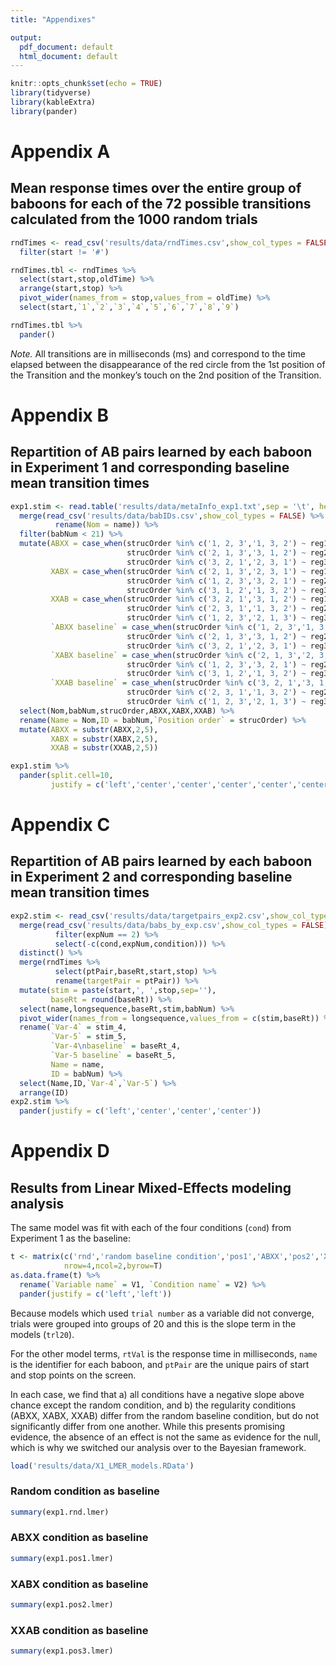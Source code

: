 ```yaml
---
title: "Appendixes"

output:
  pdf_document: default
  html_document: default
---
```


```r
knitr::opts_chunk$set(echo = TRUE)
library(tidyverse)
library(kableExtra)
library(pander)
```

# Appendix A
## Mean response times over the entire group of baboons for each of the 72 possible transitions calculated from the 1000 random trials
```r
rndTimes <- read_csv('results/data/rndTimes.csv',show_col_types = FALSE) %>%
  filter(start != '#')

rndTimes.tbl <- rndTimes %>%
  select(start,stop,oldTime) %>%
  arrange(start,stop) %>%
  pivot_wider(names_from = stop,values_from = oldTime) %>%
  select(start,`1`,`2`,`3`,`4`,`5`,`6`,`7`,`8`,`9`)

rndTimes.tbl %>%
  pander()
```

_Note._ All transitions are in milliseconds (ms) and correspond to the time elapsed between the disappearance of the red circle from the 1st position of the Transition and the monkey’s touch on the 2nd position of the Transition.

\newpage
# Appendix B
## Repartition of AB pairs learned by each baboon in Experiment 1 and corresponding baseline mean transition times 
```r
exp1.stim <- read.table('results/data/metaInfo_exp1.txt',sep = '\t', header = TRUE) %>%
  merge(read_csv('results/data/babIDs.csv',show_col_types = FALSE) %>%
          rename(Nom = name)) %>%
  filter(babNum < 21) %>%
  mutate(ABXX = case_when(strucOrder %in% c('1, 2, 3','1, 3, 2') ~ reg1,
                          strucOrder %in% c('2, 1, 3','3, 1, 2') ~ reg2,
                          strucOrder %in% c('3, 2, 1','2, 3, 1') ~ reg3),
         XABX = case_when(strucOrder %in% c('2, 1, 3','2, 3, 1') ~ reg1,
                          strucOrder %in% c('1, 2, 3','3, 2, 1') ~ reg2,
                          strucOrder %in% c('3, 1, 2','1, 3, 2') ~ reg3),
         XXAB = case_when(strucOrder %in% c('3, 2, 1','3, 1, 2') ~ reg1,
                          strucOrder %in% c('2, 3, 1','1, 3, 2') ~ reg2,
                          strucOrder %in% c('1, 2, 3','2, 1, 3') ~ reg3),
         `ABXX baseline` = case_when(strucOrder %in% c('1, 2, 3','1, 3, 2') ~ reg1RT,
                          strucOrder %in% c('2, 1, 3','3, 1, 2') ~ reg2RT,
                          strucOrder %in% c('3, 2, 1','2, 3, 1') ~ reg3RT),
         `XABX baseline` = case_when(strucOrder %in% c('2, 1, 3','2, 3, 1') ~ reg1RT,
                          strucOrder %in% c('1, 2, 3','3, 2, 1') ~ reg2RT,
                          strucOrder %in% c('3, 1, 2','1, 3, 2') ~ reg3RT),
         `XXAB baseline` = case_when(strucOrder %in% c('3, 2, 1','3, 1, 2') ~ reg1RT,
                          strucOrder %in% c('2, 3, 1','1, 3, 2') ~ reg2RT,
                          strucOrder %in% c('1, 2, 3','2, 1, 3') ~ reg3RT)) %>%
  select(Nom,babNum,strucOrder,ABXX,XABX,XXAB) %>%
  rename(Name = Nom,ID = babNum,`Position order` = strucOrder) %>%
  mutate(ABXX = substr(ABXX,2,5),
         XABX = substr(XABX,2,5),
         XXAB = substr(XXAB,2,5))

exp1.stim %>%
  pander(split.cell=10,
         justify = c('left','center','center','center','center','center'))
```

\newpage
# Appendix C
## Repartition of AB pairs learned by each baboon in Experiment 2 and corresponding baseline mean transition times 
```r
exp2.stim <- read_csv('results/data/targetpairs_exp2.csv',show_col_types = FALSE) %>%
  merge(read_csv('results/data/babs_by_exp.csv',show_col_types = FALSE) %>%
          filter(expNum == 2) %>%
          select(-c(cond,expNum,condition))) %>%
  distinct() %>%
  merge(rndTimes %>%
          select(ptPair,baseRt,start,stop) %>%
          rename(targetPair = ptPair)) %>%
  mutate(stim = paste(start,', ',stop,sep=''),
         baseRt = round(baseRt)) %>%
  select(name,longsequence,baseRt,stim,babNum) %>%
  pivot_wider(names_from = longsequence,values_from = c(stim,baseRt)) %>%
  rename(`Var-4` = stim_4, 
         `Var-5` = stim_5, 
         `Var-4\nbaseline` = baseRt_4,
         `Var-5 baseline` = baseRt_5,
         Name = name,
         ID = babNum) %>%
  select(Name,ID,`Var-4`,`Var-5`) %>%
  arrange(ID)
exp2.stim %>%
  pander(justify = c('left','center','center','center'))
```

\newpage
# Appendix D
## Results from Linear Mixed-Effects modeling analysis
The same model was fit with each of the four conditions (`cond`) from Experiment 1 as the baseline:

```r
t <- matrix(c('rnd','random baseline condition','pos1','ABXX','pos2','XABX','pos3','XXAB'),
            nrow=4,ncol=2,byrow=T)
as.data.frame(t) %>%
  rename(`Variable name` = V1, `Condition name` = V2) %>%
  pander(justify = c('left','left'))
```

Because models which used `trial number` as a variable did not converge, trials were grouped into groups of 20 and this is the slope term in the models (`trl20`).

For the other model terms, `rtVal` is the response time in milliseconds, `name` is the identifier for each baboon, and `ptPair` are the unique pairs of start and stop points on the screen. 

In each case, we find that a) all conditions have a negative slope above chance except the random condition, and b) the regularity conditions (ABXX, XABX, XXAB) differ from the random baseline condition, but do not significantly differ from one another. While this presents promising evidence, the absence of an effect is not the same as evidence for the null, which is why we switched our analysis over to the Bayesian framework.
```r
load('results/data/X1_LMER_models.RData')
```
\newpage
### Random condition as baseline
```r
summary(exp1.rnd.lmer)
```
\newpage
### ABXX condition as baseline
```r
summary(exp1.pos1.lmer)
```
\newpage
### XABX condition as baseline
```r
summary(exp1.pos2.lmer)
```
\newpage
### XXAB condition as baseline
```r
summary(exp1.pos3.lmer)
```



